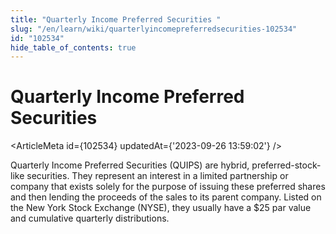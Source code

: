 ```yaml
---
title: "Quarterly Income Preferred Securities "
slug: "/en/learn/wiki/quarterlyincomepreferredsecurities-102534"
id: "102534"
hide_table_of_contents: true
---
```



# Quarterly Income Preferred Securities 

<ArticleMeta id={102534} updatedAt={'2023-09-26 13:59:02'} />
<div className='border-solid border-b border-t-0 my-4 border-[var(--ifm-color-gray-300)]' />

Quarterly Income Preferred Securities (QUIPS) are hybrid, preferred-stock-like securities. They represent an interest in a limited partnership or company that exists solely for the purpose of issuing these preferred shares and then lending the proceeds of the sales to its parent company. Listed on the New York Stock Exchange (NYSE), they usually have a $25 par value and cumulative quarterly distributions.
